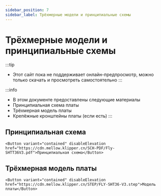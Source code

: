 ```yaml
---
sidebar_position: 7
sidebar_label: Трёхмерные модели и принципиальные схемы
---
```




# Трёхмерные модели и принципиальные схемы


:::tip
* Этот сайт пока не поддерживает онлайн-предпросмотр, можно только скачать и просмотреть самостоятельно
:::

:::info
* В этом документе предоставлены следующие материалы
* Принципиальная схема платы
* Трёхмерная модель платы
* Крепёжные кронштейны платы (если есть)
:::

## Принципиальная схема

    <Button variant="contained" disableElevation href="https://cdn.mellow.klipper.cn/SCH-PDF/Fly-SHTT36V3.pdf">Принципиальная схема</Button>


## Трёхмерная модель платы

    <Button variant="contained" disableElevation href="https://cdn.mellow.klipper.cn/STEP/FLY-SHT36-V3.step">Модель платы</Button>